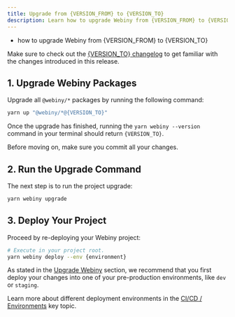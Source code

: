 ```yaml
---
title: Upgrade from {VERSION_FROM} to {VERSION_TO}
description: Learn how to upgrade Webiny from {VERSION_FROM} to {VERSION_TO}.
---
```



<Alert type="success" title="What you’ll learn">

- how to upgrade Webiny from {VERSION_FROM} to {VERSION_TO}

</Alert>

<Alert type="info">

Make sure to check out the [{VERSION_TO} changelog](./changelog) to get familiar with the changes introduced in this release.

</Alert>

## 1. Upgrade Webiny Packages

Upgrade all `@webiny/*` packages by running the following command:

```bash
yarn up "@webiny/*@{VERSION_TO}"
```

Once the upgrade has finished, running the `yarn webiny --version` command in your terminal should return `{VERSION_TO}`.

<Alert type="info">

Before moving on, make sure you commit all your changes.

</Alert>

## 2. Run the Upgrade Command

The next step is to run the project upgrade:

```bash
yarn webiny upgrade
```

## 3. Deploy Your Project

Proceed by re-deploying your Webiny project:

```bash
# Execute in your project root.
yarn webiny deploy --env {environment}
```

<Alert type="warning">

As stated in the [Upgrade Webiny](../upgrade-webiny#pre-production-environments-first) section, we recommend that you first deploy your changes into one of your pre-production environments, like `dev` or `staging`.

</Alert>

<Alert type="info">

Learn more about different deployment environments in the [CI/CD / Environments](../../core-development-concepts/ci-cd/environments) key topic.

</Alert>
